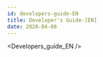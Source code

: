 ```yaml
---
id: developers-guide-EN
title: Developer's Guide-[EN]
date: 2020-04-08
---
```


<!-- 상위 문서인 /docs/Product/Modules/Serial-to-Ethernet-Module/WIZ750SR/Developers-Guide-EN.mdx 문서를 수정해주세요 -->


<Developers_guide_EN />
